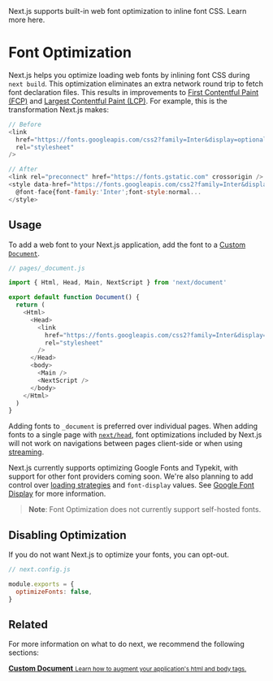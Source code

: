 <PageMeta>
   Next.js supports built-in web font optimization to inline font CSS. Learn more here.
</PageMeta>

# Font Optimization

Next.js helps you optimize loading web fonts by inlining font CSS during `next build`. This optimization eliminates an extra network round trip to fetch font declaration files. This results in improvements to [First Contentful Paint (FCP)](https://web.dev/fcp/) and [Largest Contentful Paint (LCP)](https://vercel.com/blog/core-web-vitals#largest-contentful-paint?utm_source=next-site&utm_medium=docs&utm_campaign=next-website). For example, this is the transformation Next.js makes:

```js
// Before
<link
  href="https://fonts.googleapis.com/css2?family=Inter&display=optional"
  rel="stylesheet"
/>

// After
<link rel="preconnect" href="https://fonts.gstatic.com" crossorigin />
<style data-href="https://fonts.googleapis.com/css2?family=Inter&display=optional">
  @font-face{font-family:'Inter';font-style:normal...
</style>
```

## Usage

To add a web font to your Next.js application, add the font to a [Custom `Document`](/docs/advanced-features/custom-document.md).

```js
// pages/_document.js

import { Html, Head, Main, NextScript } from 'next/document'

export default function Document() {
  return (
    <Html>
      <Head>
        <link
          href="https://fonts.googleapis.com/css2?family=Inter&display=optional"
          rel="stylesheet"
        />
      </Head>
      <body>
        <Main />
        <NextScript />
      </body>
    </Html>
  )
}
```

Adding fonts to `_document` is preferred over individual pages. When adding fonts to a single page with [`next/head`](/docs/api-reference/next/head.md), font optimizations included by Next.js will not work on navigations between pages client-side or when using [streaming](/docs/advanced-features/react-18/streaming.md).

Next.js currently supports optimizing Google Fonts and Typekit, with support for other font providers coming soon. We're also planning to add control over [loading strategies](https://github.com/vercel/next.js/issues/21555) and `font-display` values. See [Google Font Display](https://nextjs.org/docs/messages/google-font-display) for more information.

> **Note**: Font Optimization does not currently support self-hosted fonts.

## Disabling Optimization

If you do not want Next.js to optimize your fonts, you can opt-out.

```js
// next.config.js

module.exports = {
  optimizeFonts: false,
}
```

## Related

For more information on what to do next, we recommend the following sections:

<div className="card">
  <a href="/docs/advanced-features/custom-document.md">
    <b>Custom Document</b>
    <small>Learn how to augment your application's html and body tags.</small>
  </a>
</div>


